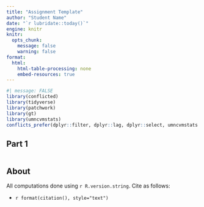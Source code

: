```yaml
---
title: "Assignment Template"
author: "Student Name"
date: "`r lubridate::today()`"
engine: knitr
knitr:
  opts_chunk: 
    message: false
    warning: false
format:
  html:
    html-table-processing: none
    embed-resources: true
---
```


```r
#| message: FALSE
library(conflicted)
library(tidyverse)
library(patchwork)
library(gt)
library(umncvmstats)
conflicts_prefer(dplyr::filter, dplyr::lag, dplyr::select, umncvmstats::as_gt)
```

## Part 1

```r

```

## About

All computations done using `r R.version.string`. Cite as follows:

-   `r format(citation(), style="text")`
